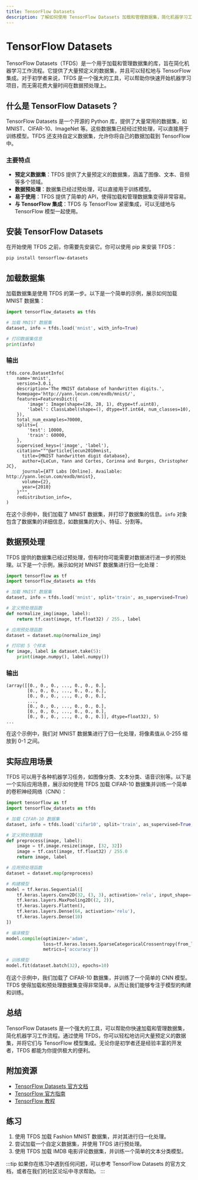 ```yaml
---
title: TensorFlow Datasets
description: 了解如何使用 TensorFlow Datasets 加载和管理数据集，简化机器学习工作流程。
---
```


# TensorFlow Datasets

TensorFlow Datasets（TFDS）是一个用于加载和管理数据集的库，旨在简化机器学习工作流程。它提供了大量预定义的数据集，并且可以轻松地与 TensorFlow 集成。对于初学者来说，TFDS 是一个强大的工具，可以帮助你快速开始机器学习项目，而无需花费大量时间在数据预处理上。

## 什么是 TensorFlow Datasets？

TensorFlow Datasets 是一个开源的 Python 库，提供了大量常用的数据集，如 MNIST、CIFAR-10、ImageNet 等。这些数据集已经经过预处理，可以直接用于训练模型。TFDS 还支持自定义数据集，允许你将自己的数据加载到 TensorFlow 中。

### 主要特点

- **预定义数据集**：TFDS 提供了大量预定义的数据集，涵盖了图像、文本、音频等多个领域。
- **数据预处理**：数据集已经过预处理，可以直接用于训练模型。
- **易于使用**：TFDS 提供了简单的 API，使得加载和管理数据集变得非常容易。
- **与 TensorFlow 集成**：TFDS 与 TensorFlow 紧密集成，可以无缝地与 TensorFlow 模型一起使用。

## 安装 TensorFlow Datasets

在开始使用 TFDS 之前，你需要先安装它。你可以使用 pip 来安装 TFDS：

```bash
pip install tensorflow-datasets
```

## 加载数据集

加载数据集是使用 TFDS 的第一步。以下是一个简单的示例，展示如何加载 MNIST 数据集：

```python
import tensorflow_datasets as tfds

# 加载 MNIST 数据集
dataset, info = tfds.load('mnist', with_info=True)

# 打印数据集信息
print(info)
```

### 输出

```plaintext
tfds.core.DatasetInfo(
    name='mnist',
    version=3.0.1,
    description='The MNIST database of handwritten digits.',
    homepage='http://yann.lecun.com/exdb/mnist/',
    features=FeaturesDict({
        'image': Image(shape=(28, 28, 1), dtype=tf.uint8),
        'label': ClassLabel(shape=(), dtype=tf.int64, num_classes=10),
    }),
    total_num_examples=70000,
    splits={
        'test': 10000,
        'train': 60000,
    },
    supervised_keys=('image', 'label'),
    citation="""@article{lecun2010mnist,
      title={MNIST handwritten digit database},
      author={LeCun, Yann and Cortes, Corinna and Burges, Christopher JC},
      journal={ATT Labs [Online]. Available: http://yann.lecun.com/exdb/mnist},
      volume={2},
      year={2010}
    }""",
    redistribution_info=,
)
```

在这个示例中，我们加载了 MNIST 数据集，并打印了数据集的信息。`info` 对象包含了数据集的详细信息，如数据集的大小、特征、分割等。

## 数据预处理

TFDS 提供的数据集已经过预处理，但有时你可能需要对数据进行进一步的预处理。以下是一个示例，展示如何对 MNIST 数据集进行归一化处理：

```python
import tensorflow as tf
import tensorflow_datasets as tfds

# 加载 MNIST 数据集
dataset, info = tfds.load('mnist', split='train', as_supervised=True)

# 定义预处理函数
def normalize_img(image, label):
    return tf.cast(image, tf.float32) / 255., label

# 应用预处理函数
dataset = dataset.map(normalize_img)

# 打印前 5 个样本
for image, label in dataset.take(5):
    print(image.numpy(), label.numpy())
```

### 输出

```plaintext
(array([[0., 0., 0., ..., 0., 0., 0.],
        [0., 0., 0., ..., 0., 0., 0.],
        [0., 0., 0., ..., 0., 0., 0.],
        ...,
        [0., 0., 0., ..., 0., 0., 0.],
        [0., 0., 0., ..., 0., 0., 0.],
        [0., 0., 0., ..., 0., 0., 0.]], dtype=float32), 5)
...
```

在这个示例中，我们对 MNIST 数据集进行了归一化处理，将像素值从 0-255 缩放到 0-1 之间。

## 实际应用场景

TFDS 可以用于各种机器学习任务，如图像分类、文本分类、语音识别等。以下是一个实际应用场景，展示如何使用 TFDS 加载 CIFAR-10 数据集并训练一个简单的卷积神经网络（CNN）：

```python
import tensorflow as tf
import tensorflow_datasets as tfds

# 加载 CIFAR-10 数据集
dataset, info = tfds.load('cifar10', split='train', as_supervised=True, with_info=True)

# 定义预处理函数
def preprocess(image, label):
    image = tf.image.resize(image, [32, 32])
    image = tf.cast(image, tf.float32) / 255.0
    return image, label

# 应用预处理函数
dataset = dataset.map(preprocess)

# 构建模型
model = tf.keras.Sequential([
    tf.keras.layers.Conv2D(32, (3, 3), activation='relu', input_shape=(32, 32, 3)),
    tf.keras.layers.MaxPooling2D((2, 2)),
    tf.keras.layers.Flatten(),
    tf.keras.layers.Dense(64, activation='relu'),
    tf.keras.layers.Dense(10)
])

# 编译模型
model.compile(optimizer='adam',
              loss=tf.keras.losses.SparseCategoricalCrossentropy(from_logits=True),
              metrics=['accuracy'])

# 训练模型
model.fit(dataset.batch(32), epochs=10)
```

在这个示例中，我们加载了 CIFAR-10 数据集，并训练了一个简单的 CNN 模型。TFDS 使得加载和预处理数据集变得非常简单，从而让我们能够专注于模型的构建和训练。

## 总结

TensorFlow Datasets 是一个强大的工具，可以帮助你快速加载和管理数据集，简化机器学习工作流程。通过使用 TFDS，你可以轻松地访问大量预定义的数据集，并将它们与 TensorFlow 模型集成。无论你是初学者还是经验丰富的开发者，TFDS 都能为你提供极大的便利。

## 附加资源

- [TensorFlow Datasets 官方文档](https://www.tensorflow.org/datasets)
- [TensorFlow 官方指南](https://www.tensorflow.org/guide)
- [TensorFlow 教程](https://www.tensorflow.org/tutorials)

## 练习

1. 使用 TFDS 加载 Fashion MNIST 数据集，并对其进行归一化处理。
2. 尝试加载一个自定义数据集，并使用 TFDS 进行预处理。
3. 使用 TFDS 加载 IMDB 电影评论数据集，并训练一个简单的文本分类模型。

:::tip
如果你在练习中遇到任何问题，可以参考 TensorFlow Datasets 的官方文档，或者在我们的社区论坛中寻求帮助。
:::